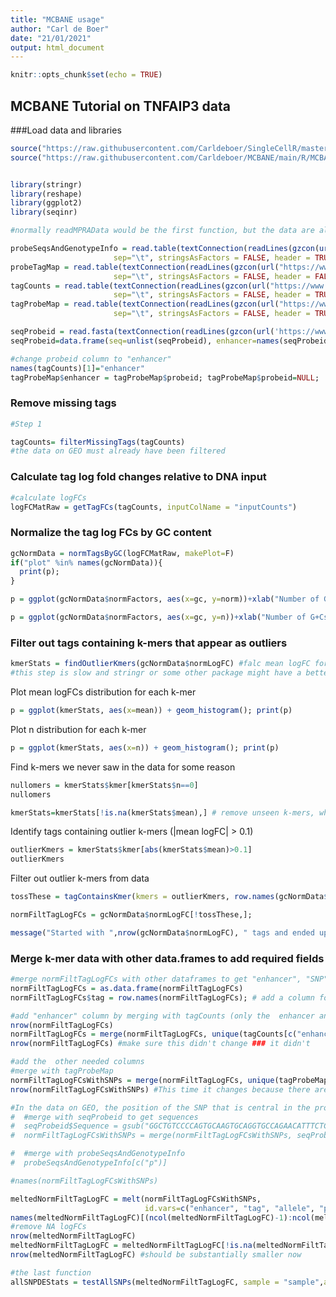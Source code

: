 ```yaml
---
title: "MCBANE usage"
author: "Carl de Boer"
date: "21/01/2021"
output: html_document
---
```


```r
knitr::opts_chunk$set(echo = TRUE)
```

## MCBANE Tutorial on TNFAIP3 data

###Load data and libraries

```r
source("https://raw.githubusercontent.com/Carldeboer/SingleCellR/master/ConvenienceFunctions.R")
source("https://raw.githubusercontent.com/Carldeboer/MCBANE/main/R/MCBANE.R")


library(stringr)
library(reshape)
library(ggplot2)
library(seqinr)

#normally readMPRAData would be the first function, but the data are already compiled from GEO

probeSeqsAndGenotypeInfo = read.table(textConnection(readLines(gzcon(url("https://www.ncbi.nlm.nih.gov/geo/download/?acc=GSE136702&format=file&file=GSE136702%5FProbeSequences%5Fand%5FSNP%5FGenotypes%5Fall%2Etxt%2Egz")))), 
                       sep="\t", stringsAsFactors = FALSE, header = TRUE)
probeTagMap = read.table(textConnection(readLines(gzcon(url("https://www.ncbi.nlm.nih.gov/geo/download/?acc=GSE136702&format=file&file=GSE136702%5Fprobe%5Fbarcode%5Fassociation%5F3%2E4E6%5F2%2Emap%2Egz")))), 
                       sep="\t", stringsAsFactors = FALSE, header = FALSE)
tagCounts = read.table(textConnection(readLines(gzcon(url("https://www.ncbi.nlm.nih.gov/geo/download/?acc=GSE136702&format=file&file=GSE136702%5F20190823%5FMPRA%5Ftag%5Fcount%5Fmatrix%2Etxt%2Egz")))), 
                       sep="\t", stringsAsFactors = FALSE, header = TRUE)
tagProbeMap = read.table(textConnection(readLines(gzcon(url("https://www.ncbi.nlm.nih.gov/geo/download/?acc=GSE136702&format=file&file=GSE136702%5FMPRA90823%5FMPRA%5Fprobe%5FSNP%5Fallele%5Fmap%2Etxt%2Egz")))), 
                       sep="\t", stringsAsFactors = FALSE, header = TRUE)

seqProbeid = read.fasta(textConnection(readLines(gzcon(url('https://www.ncbi.nlm.nih.gov/geo/download/?acc=GSE136702&format=file&file=GSE136702%5FMPRA%5Fprobes%5Fand%5FbarcodeNs%5Fas%5Fin%5Fvector%5Ffor%5Fassociation%2Efasta%2Egz')))), as.string=T, forceDNAtolower=F)
seqProbeid=data.frame(seq=unlist(seqProbeid), enhancer=names(seqProbeid))

#change probeid column to "enhancer"
names(tagCounts)[1]="enhancer"
tagProbeMap$enhancer = tagProbeMap$probeid; tagProbeMap$probeid=NULL;


```


### Remove missing tags

```r
#Step 1

tagCounts= filterMissingTags(tagCounts)
#the data on GEO must already have been filtered

```


### Calculate tag log fold changes relative to DNA input

```r

#calculate logFCs
logFCMatRaw = getTagFCs(tagCounts, inputColName = "inputCounts")
```

### Normalize the tag log FCs by GC content

```r
gcNormData = normTagsByGC(logFCMatRaw, makePlot=F)
if("plot" %in% names(gcNormData)){
  print(p);
}
```
```r
p = ggplot(gcNormData$normFactors, aes(x=gc, y=norm))+xlab("Number of G+Cs") + ylab("Normalization factor (logFC)")+geom_line(); print(p)
```
```r
p = ggplot(gcNormData$normFactors, aes(x=gc, y=n))+xlab("Number of G+Cs") + ylab("Number of tags (n)")+geom_line(); print(p)

```

### Filter out tags containing k-mers that appear as outliers

```r
kmerStats = findOutlierKmers(gcNormData$normLogFC) #falc mean logFC for each k-mer
#this step is slow and stringr or some other package might have a better way of doing the k-mer matching. Would be good because it would allow larger k too.
```

Plot mean logFCs distribution for each k-mer

```r
p = ggplot(kmerStats, aes(x=mean)) + geom_histogram(); print(p)
```

Plot n distribution for each k-mer

```r
p = ggplot(kmerStats, aes(x=n)) + geom_histogram(); print(p)

```

Find k-mers we never saw in the data for some reason

```r
nullomers = kmerStats$kmer[kmerStats$n==0]
nullomers
```


```r
kmerStats=kmerStats[!is.na(kmerStats$mean),] # remove unseen k-mers, where mean is NA
```

Identify tags containing outlier k-mers (|mean logFC| > 0.1)

```r
outlierKmers = kmerStats$kmer[abs(kmerStats$mean)>0.1]
outlierKmers
```

Filter out outlier k-mers from data

```r
tossThese = tagContainsKmer(kmers = outlierKmers, row.names(gcNormData$normLogFC))

normFiltTagLogFCs = gcNormData$normLogFC[!tossThese,];

message("Started with ",nrow(gcNormData$normLogFC), " tags and ended up with ", nrow(normFiltTagLogFCs), " tags.")
```

### Merge k-mer data with other data.frames to add required fields

```r

#merge normFiltTagLogFCs with other dataframes to get "enhancer", "SNP","allele" columns
normFiltTagLogFCs = as.data.frame(normFiltTagLogFCs)
normFiltTagLogFCs$tag = row.names(normFiltTagLogFCs); # add a column for tag

#add "enhancer" column by merging with tagCounts (only the  enhancer and tag columns)
nrow(normFiltTagLogFCs)
normFiltTagLogFCs = merge(normFiltTagLogFCs, unique(tagCounts[c("enhancer","tag")]), by="tag")
nrow(normFiltTagLogFCs) #make sure this didn't change ### it didn't

#add the  other needed columns
#merge with tagProbeMap
normFiltTagLogFCsWithSNPs = merge(normFiltTagLogFCs, unique(tagProbeMap), by="enhancer")
nrow(normFiltTagLogFCsWithSNPs) #This time it changes because there are some probes that have multiple SNPs

#In the data on GEO, the position of the SNP that is central in the probe is not listed, and it would be a bit of a pain to bring it back. I don't think it's really needed anyway since that's a filtering step that should take place outside of testAllSNPs, so we won't bother to determine this and will instead comment out the code from testAllSNPs that aimed to filter out probes for SNPs where the SNP was not near the middle.
#  #merge with seqProbeid to get sequences
#  seqProbeid$Sequence = gsub("GGCTGTCCCCAGTGCAAGTGCAGGTGCCAGAACATTTCTCTGGCCTAACTGGCCGCTTGACG(.*)CACTGCGGCTCCTGCGGTACCTCTAGANNNNNNNNNNNNNNNNAGATCGGAAGAGCGTCG","\\1",seqProbeid$seq)
#  normFiltTagLogFCsWithSNPs = merge(normFiltTagLogFCsWithSNPs, seqProbeid[c("enhancer","Sequence")], by="enhancer")

#  #merge with probeSeqsAndGenotypeInfo
#  probeSeqsAndGenotypeInfo[c("p")]

#names(normFiltTagLogFCsWithSNPs)

meltedNormFiltTagLogFC = melt(normFiltTagLogFCsWithSNPs,
                              id.vars=c("enhancer", "tag", "allele", "position", "old_SNPID", "rsSNP"))
names(meltedNormFiltTagLogFC)[(ncol(meltedNormFiltTagLogFC)-1):ncol(meltedNormFiltTagLogFC)] = c("sample","logFC")
#remove NA logFCs
nrow(meltedNormFiltTagLogFC)
meltedNormFiltTagLogFC = meltedNormFiltTagLogFC[!is.na(meltedNormFiltTagLogFC$logFC),];
nrow(meltedNormFiltTagLogFC) #should be substantially smaller now


```

```r

#the last function
allSNPDEStats = testAllSNPs(meltedNormFiltTagLogFC, sample = "sample",allele="allele",snpid="rsSNP",tag="tag",probeid="enhancer", logFC="logFC",test="t.test", minTags=5)
```
